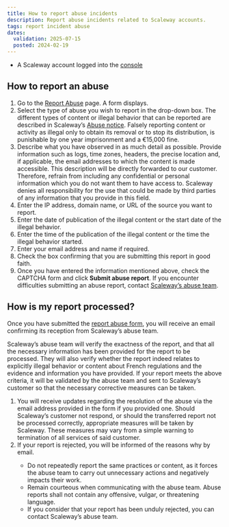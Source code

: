 ```yaml
---
title: How to report abuse incidents
description: Report abuse incidents related to Scaleway accounts.
tags: report incident abuse
dates:
  validation: 2025-07-15
  posted: 2024-02-19
---
```



<Requirements />

- A Scaleway account logged into the [console](https://account.scaleway.com/?service=elements)

## How to report an abuse

1. Go to the [Report Abuse](https://account.scaleway.com/?service=elementssupport/abuses/create/) page. A form displays.
2. Select the type of abuse you wish to report in the drop-down box.
    <Message type="tip">
    The different types of content or illegal behavior that can be reported are described in Scaleway’s [Abuse notice](https://www.scaleway.com/en/abuse-notice/).
    </Message>
    <Message type="important">
    Falsely reporting content or activity as illegal only to obtain its removal or to stop its distribution, is punishable by one year imprisonment and a €15,000 fine.
    </Message>
3. Describe what you have observed in as much detail as possible. Provide information such as logs, time zones, headers, the precise location and, if applicable, the email addresses to which the content is made accessible.
    <Message type="important">
    This description will be directly forwarded to our customer. Therefore, refrain from including any confidential or personal information which you do not want them to have access to.
    Scaleway denies all responsibility for the use that could be made by third parties of any information that you provide in this field.
    </Message>
4. Enter the IP address, domain name, or URL of the source you want to report.
5. Enter the date of publication of the illegal content or the start date of the illegal behavior.
6. Enter the time of the publication of the illegal content or the time the illegal behavior started.
7. Enter your email address and name if required.
8. Check the box confirming that you are submitting this report in good faith.
9. Once you have entered the information mentioned above, check the CAPTCHA form and click **Submit abuse report**.
    <Message type="note">
    If you encounter difficulties submitting an abuse report, contact [Scaleway’s abuse team](https://www.scaleway.com/fr/contact-trust-et-safety/).
    </Message>

## How is my report processed?

Once you have submitted the [report abuse form](https://abuse.scaleway.com/), you will receive an email confirming its reception from Scaleway’s abuse team.

Scaleway’s abuse team will verify the exactness of the report, and that all the necessary information has been provided for the report to be processed. They will also verify whether the report indeed relates to explicitly illegal behavior or content about French regulations and the evidence and information you have provided. If your report meets the above criteria, it will be validated by the abuse team and sent to Scaleway’s customer so that the necessary corrective measures can be taken.

1. You will receive updates regarding the resolution of the abuse via the email address provided in the form if you provided one.
    <Message type="note">
    Should Scaleway’s customer not respond, or should the transferred report not be processed correctly, appropriate measures will be taken by Scaleway. These measures may vary from a simple warning to termination of all services of said customer.
    </Message>
2. If your report is rejected, you will be informed of the reasons why by email.
    <Message type="note">
      * Do not repeatedly report the same practices or content, as it forces the abuse team to carry out unnecessary actions and negatively impacts their work.
      * Remain courteous when communicating with the abuse team. Abuse reports shall not contain any offensive, vulgar, or threatening language.
      * If you consider that your report has been unduly rejected, you can contact Scaleway’s abuse team.
    </Message>
